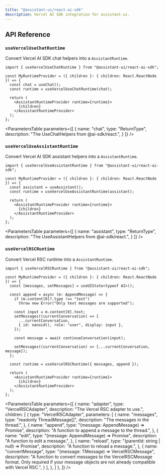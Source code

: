 ```yaml
---
title: "@assistant-ui/react-ai-sdk"
description: Vercel AI SDK integration for assistant-ui.
---
```



## API Reference

### `useVercelUseChatRuntime`

Convert Vercel AI SDK chat helpers into a `AssistantRuntime`.

```tsx
import { useVercelUseChatRuntime } from "@assistant-ui/react-ai-sdk";

const MyRuntimeProvider = ({ children }: { children: React.ReactNode }) => {
  const chat = useChat();
  const runtime = useVercelUseChatRuntime(chat);

  return (
    <AssistantRuntimeProvider runtime={runtime}>
      {children}
    </AssistantRuntimeProvider>
  );
};
```

<ParametersTable
  parameters={[
    {
      name: "chat",
      type: "ReturnType<typeof useChat>",
      description: "The UseChatHelpers from @ai-sdk/react.",
    }
  ]}
/>


### `useVercelUseAssistantRuntime`

Convert Vercel AI SDK assistant helpers into a `AssistantRuntime`.

```tsx
import { useVercelUseAssistantRuntime } from "@assistant-ui/react-ai-sdk";

const MyRuntimeProvider = ({ children }: { children: React.ReactNode }) => {
  const assistant = useAssistant();
  const runtime = useVercelUseAssistantRuntime(assistant); 

  return (
    <AssistantRuntimeProvider runtime={runtime}>
      {children}
    </AssistantRuntimeProvider>
  );
};
```

<ParametersTable
  parameters={[
    {
      name: "assistant",
      type: "ReturnType<typeof useAssistant>",
      description: "The UseAssistantHelpers from @ai-sdk/react.",
    }
  ]}
/>

### `useVercelRSCRuntime`

Convert Vercel RSC runtime into a `AssistantRuntime`.

```tsx
import { useVercelRSCRuntime } from "@assistant-ui/react-ai-sdk";

const MyRuntimeProvider = ({ children }: { children: React.ReactNode }) => {
  const [messages, setMessages] = useUIState<typeof AI>();

  const append = async (m: AppendMessage) => {
    if (m.content[0]?.type !== "text")
      throw new Error("Only text messages are supported");

    const input = m.content[0].text;
    setMessages((currentConversation) => [
      ...currentConversation,
      { id: nanoid(), role: "user", display: input },
    ]);

    const message = await continueConversation(input);

    setMessages((currentConversation) => [...currentConversation, message]);
  };

  const runtime = useVercelRSCRuntime({ messages, append });

  return (
    <AssistantRuntimeProvider runtime={runtime}>
      {children}
    </AssistantRuntimeProvider>
  );
};  
```

<ParametersTable
  parameters={[
    {
      name: "adapter",
      type: "VercelRSCAdapter<TMessage>",
      description: "The Vercel RSC adapter to use.",
      children: [
        {
          type: "VercelRSCAdapter<TMessage>",
          parameters: [
            {
              name: "messages",
              type: "readonly ThreadMessage[]",
              description: "The messages in the thread.",
            },
            {
              name: "append",
              type: "(message: AppendMessage) => Promise<void>",
              description: "A function to append a message to the thread.",
            },
            {
              name: "edit",
              type: "(message: AppendMessage) => Promise<void>",
              description: "A function to edit a message.",
            },
            {
              name: "reload",
              type: "(parentId: string | null) => Promise<void>",
              description: "A function to reload a message.",
            },
            {
              name: "convertMessage",
              type: "(message: TMessage) => VercelRSCMessage",
              description: "A function to convert messages to the VercelRSCMessage format. Only required if your message objects are not already compatible with Vercel RSC.",
            }
          ],
        },
      ]
    },
  ]}
/>